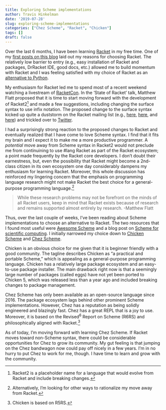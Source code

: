 ```yaml
---
title: Exploring Scheme implementations
author: Travis Hinkelman
date: '2019-07-28'
slug: exploring-scheme-implementations
categories: ["Chez Scheme", "Racket", "Chicken"]
tags: []
draft: false
---
```


Over the last 6 months, I have been learning [Racket](https://racket-lang.org) in my free time. One of my [first posts on this blog](/post/programming-horizons/) laid out my reasons for choosing Racket. The relatively low barrier to entry (e.g., easy installation of Racket and packages, DrRacket IDE, good docs, etc.) allowed me to build momentum with Racket and I was feeling satisfied with my choice of Racket as an [alternative to Python](https://dustycloud.org/blog/racket-is-an-acceptable-python/).

My enthusiasm for Racket led me to spend most of a recent weekend watching a livestream of [RacketCon](https://con.racket-lang.org). In the 'State of Racket' talk, Matthew Flatt proposed that it is time to start moving forward with the development of Racket2^[Racket2 is a placeholder name for a language that would evolve from Racket and include breaking changes.] and made a few suggestions, including changing the surface syntax to use infix notation. The proposed change to the surface syntax kicked up quite a duststorm on the Racket mailing list (e.g., [here](https://groups.google.com/d/msg/racket-users/HiC7z3A5O-k/XPR2wbSJCQAJ), [here](https://groups.google.com/d/msg/racket-users/ewWuCvbe93k/e-tMWwlVAwAJ), and [here](https://groups.google.com/d/msg/racket-users/vN_1uUJZnXo/5bXiMEBvCgAJ)) and trickled over to [Twitter](https://twitter.com/lexi_lambda/status/1152171606648786945).

I had a surprisingly strong reaction to the proposed changes to Racket and eventually realized that I have come to love Scheme syntax. I find that it fits my brain and I expect it to make me a more productive programmer. A *potential* move away from Scheme syntax in Racket2 would not preclude me from continuining to use #lang Racket as part of the Racket ecosystem; a point made frequently by the Racket core developers. I don't doubt their earnestness, but, even the possibility that Racket might become a 2nd-class citizen in its own ecosystem one day considerably dampens my enthusiasm for learning Racket. Moreover, this whole discussion has reinforced my lingering concern that the emphasis on programming language research might not make Racket the best choice for a general-purpose programming language.^[Alternatively, I'm looking for other ways to rationalize my move away from Racket.]

>While these research problems may not be forefront on the minds of all Racket users, keep in mind that Racket exists because of research and remains supported almost entirely by research. -Matthew Flatt

Thus, over the last couple of weeks, I've been reading about Scheme implementations to choose an alternative to Racket. The two resources that I found most useful were [Awesome Scheme](https://github.com/schemedoc/awesome-scheme) and a blog post on [Scheme for scientific computing](http://fmnt.info/blog/20181029_scheme.html). I initially narrowed my choice down to [Chicken Scheme](https://www.call-cc.org) and [Chez Scheme](https://cisco.github.io/ChezScheme/).

Chicken is an obvious choice for me given that it is beginner friendly with a good community. The tagline describes Chicken as "a practical and portable Scheme," which is appealing as a general-purpose programming language. Chicken has a relatively large package ecosystem and an easy-to-use package installer. The main drawback right now is that a seemingly large number of packages (called eggs) have not yet been ported to Chicken 5, which was released less than a year ago and included breaking changes to package management.

Chez Scheme has only been available as an open-source language since 2016. The package ecosystem lags behind other prominent Scheme implementations. However, Chez has a reputation as being solidly engineered and blazingly fast. Chez has a great REPL that is a joy to use. Moreover, it is based on the Revised<sup>6</sup> Report on Scheme (R6RS) and philosophically aligned with Racket.^[Chicken is based on R5RS.]

As of today, I'm moving forward with learning Chez Scheme. If Racket moves toward non-Scheme syntax, there could be considerable opportunities for Chez to grow its community. My gut feeling is that jumping on the Chez bandwagon now could pay off nicely in a few years. I'm in no hurry to put Chez to work for me, though. I have time to learn and grow with the community.

